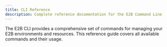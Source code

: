 ```yaml
---
title: CLI Reference
description: Complete reference documentation for the E2B Command Line Interface
---
```


The E2B CLI provides a comprehensive set of commands for managing your E2B environments and resources. This reference guide covers all available commands and their usage.
